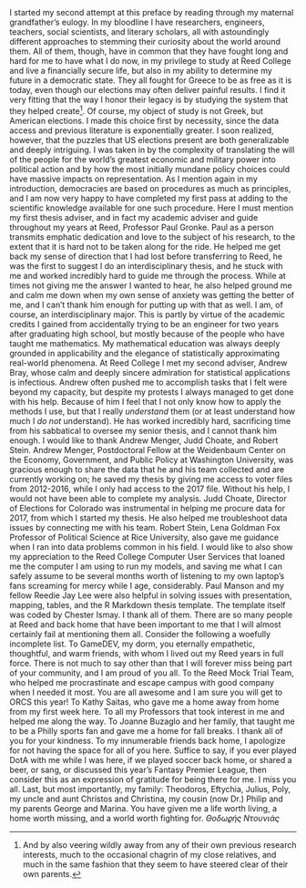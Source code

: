 I started my second attempt at this preface by reading through my maternal grandfather's eulogy. In my bloodline I have researchers, engineers, teachers, social scientists, and literary scholars, all with astoundingly different approaches to stemming their curiosity about the world around them. All of them, though, have in common that they have fought long and hard for me to have what I do now, in my privilege to study at Reed College and live a financially secure life, but also in my ability to determine my future in a democratic state. They all fought for Greece to be as free as it is today, even though our elections may often deliver painful results. I find it very fitting that the way I honor their legacy is by studying the system that they helped create^[And by also veering wildly away from any of their own previous research interests, much to the occasional chagrin of my close relatives, and much in the same fashion that they seem to have steered clear of their own parents.].
\par
Of course, my object of study is not Greek, but American elections. I made this choice first by necessity, since the data access and previous literature is exponentially greater. I soon realized, however, that the puzzles that US elections present are both generalizable and deeply intriguing. I was taken in by the complexity of translating the will of the people for the world's greatest economic and military power into political action and by how the most initially mundane policy choices could have massive impacts on representation. As I mention again in my introduction, democracies are based on procedures as much as principles, and I am now very happy to have completed my first pass at adding to the scientific knowledge available for one such procedure. 
\par
Here I must mention my first thesis adviser, and in fact my academic adviser and guide throughout my years at Reed, Professor Paul Gronke. Paul as a person transmits emphatic dedication and love to the subject of his research, to the extent that it is hard not to be taken along for the ride. He helped me get back my sense of direction that I had lost before transferring to Reed, he was the first to suggest I do an interdisciplinary thesis, and he stuck with me and worked incredibly hard to guide me through the process. While at times not giving me the answer I wanted to hear, he also helped ground me and calm me down when my own sense of anxiety was getting the better of me, and I can't thank him enough for putting up with that as well.
\par
I am, of course, an interdisciplinary major. This is partly by virtue of the academic credits I gained from accidentally trying to be an engineer for two years after graduating high school, but mostly because of the people who have taught me mathematics. My mathematical education was always deeply grounded in applicability and the elegance of statistically approximating real-world phenomena. At Reed College I met my second adviser, Andrew Bray, whose calm and deeply sincere admiration for statistical applications is infectious. Andrew often pushed me to accomplish tasks that I felt were beyond my capacity, but despite my protests I always managed to get done with his help. Because of him I feel that I not only know how to apply the methods I use, but that I really *understand* them (or at least understand how much I *do not* understand). He has worked incredibly hard, sacrificing time from his sabbatical to oversee my senior thesis, and I cannot thank him enough.
\par
I would like to thank Andrew Menger, Judd Choate, and Robert Stein. Andrew Menger, Postdoctoral Fellow at the Weidenbaum Center on the Economy, Government, and Public Policy at Washington University, was gracious enough to share the data that he and his team collected and are currently working on; he saved my thesis by giving me access to voter files from 2012-2016, while I only had access to the 2017 file. Without his help, I would not have been able to complete my analysis. Judd Choate, Director of Elections for Colorado was instrumental in helping me procure data for 2017, from which I started my thesis. He also helped me troubleshoot data issues by connecting me with his team. Robert Stein, Lena Goldman Fox Professor of Political Science at Rice University, also gave me guidance when I ran into data problems common in his field.
\par
I would like to also show my appreciation to the Reed College Computer User Services that loaned me the computer I am using to run my models, and saving me what I can safely assume to be several months worth of listening to my own laptop's fans screaming for mercy while I age, considerably. Paul Manson and my fellow Reedie Jay Lee were also helpful in solving issues with presentation, mapping, tables, and the R Markdown thesis template. The template itself was coded by Chester Ismay. I thank all of them.
\par
There are so many people at Reed and back home that have been important to me that I will almost certainly fail at  mentioning them all. Consider the following a woefully incomplete list. To GameDEV, my dorm, you eternally empathetic, thoughtful, and warm friends, with whom I lived out my Reed years in full force. There is not much to say other than that I will forever miss being part of your community, and I am proud of you all. To the Reed Mock Trial Team, who helped me procrastinate and escape campus with good company when I needed it most. You are all awesome and I am sure you will get to ORCS this year!
\par
To Kathy Saitas, who gave me a home away from home from my first week here. To all my Professors that took interest in me and helped me along the way. To Joanne Buzaglo and her family, that taught me to be a Philly sports fan and gave me a home for fall breaks. I thank all of you for your kindness.
\par
To my innumerable friends back home, I apologize for not having the space for all of you here. Suffice to say, if you ever played DotA with me while I was here, if we played soccer back home, or shared a beer, or sang, or discussed this year's Fantasy Premier League, then consider this as an expression of gratitude for being there for me. I miss you all.
\par
Last, but most importantly, my family: Theodoros, Eftychia, Julius, Poly, my uncle and aunt Christos and Christina, my cousin (now Dr.) Philip and my parents George and Marina. You have given me a life worth living, a home worth missing, and a world worth fighting for.
$\Theta o \delta \omega \varrho\acute\eta\varsigma~N\tau o\upsilon \nu \iota \acute{\alpha}\varsigma$ 
\par
